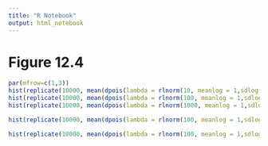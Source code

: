 ```yaml
---
title: "R Notebook"
output: html_notebook
---
```

# Figure 12.4

```r
par(mfrow=c(1,3))
hist(replicate(10000, mean(dpois(lambda = rlnorm(10, meanlog = 1,sdlog = 1), x=7))), main = "N=10", xlim = c(0.0, 0.10))
hist(replicate(10000, mean(dpois(lambda = rlnorm(100, meanlog = 1,sdlog = 1), x=7))), main = "N=100", xlim = c(0.0, 0.10))
hist(replicate(10000, mean(dpois(lambda = rlnorm(1000, meanlog = 1,sdlog = 1), x=7))), main = "N=1000", xlim = c(0.0, 0.10))

```
```r
hist(replicate(10000, mean(dpois(lambda = rlnorm(100, meanlog = 1,sdlog = 1), x=7))))

```
```r
hist(replicate(10000, mean(dpois(lambda = rlnorm(100, meanlog = 1,sdlog = 1), x=7))))
```

